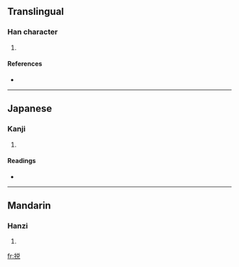 {{also|挩}}
==Translingual==

===Han character===
{{Han char|rn=64|rad=手|as=07|sn=10|four=|canj=手金口山 (QCRU), X手金口山 (XQCRU)}}

# {{defn|Han|sort=手07}}

====References====
* {{Han ref|kx=0434.241|hdz=31887.070|uh=635D|ud=25437}}

----

==Japanese==

===Kanji===
{{ja-kanji|grade=|rs=手07}}

# {{defn|Japanese}}

====Readings====
* {{ja-readings|on=[[たつ]] (tatsu), [[たち]] (tachi), [[せい]] (sei), [[えい]] (ei)|kun=[[とく]] (toku)}}

----

==Mandarin==

===Hanzi===
{{cmn-hanzi|tra=挩|pin=[[tuō]] ([[tuo1]])|wg=t'o<sup>1</sup>}}

# {{defn|Mandarin}}

[[fr:捝]]